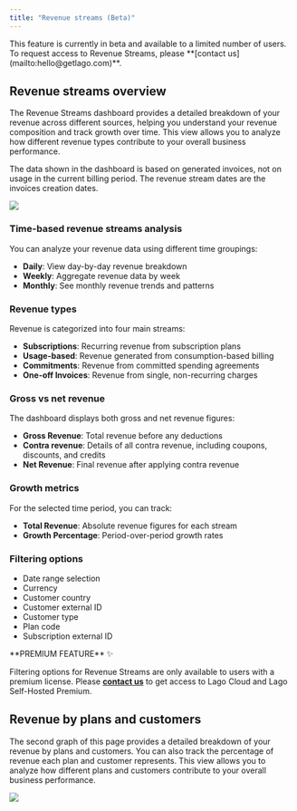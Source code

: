 ```yaml
---
title: "Revenue streams (Beta)"
---
```


<Info>
    This feature is currently in beta and available to a limited number of users. To request access to Revenue Streams, please **[contact us](mailto:hello@getlago.com)**.
</Info>

## Revenue streams overview
The Revenue Streams dashboard provides a detailed breakdown of your revenue across different sources, helping you understand your revenue composition and track growth over time. This view allows you to analyze how different revenue types contribute to your overall business performance.

The data shown in the dashboard is based on generated invoices, not on usage in the current billing period. The revenue stream dates are the invoices creation dates. 

<Frame caption="Revenue streams dashboard">
  <img src="/guide/analytics/images/revenue-streams-details.png" />
</Frame>

### Time-based revenue streams analysis
You can analyze your revenue data using different time groupings:
- **Daily**: View day-by-day revenue breakdown
- **Weekly**: Aggregate revenue data by week
- **Monthly**: See monthly revenue trends and patterns

### Revenue types
Revenue is categorized into four main streams:
- **Subscriptions**: Recurring revenue from subscription plans
- **Usage-based**: Revenue generated from consumption-based billing
- **Commitments**: Revenue from committed spending agreements
- **One-off Invoices**: Revenue from single, non-recurring charges

### Gross vs net revenue
The dashboard displays both gross and net revenue figures:
- **Gross Revenue**: Total revenue before any deductions
- **Contra revenue**: Details of all contra revenue, including coupons, discounts, and credits
- **Net Revenue**: Final revenue after applying contra revenue

### Growth metrics
For the selected time period, you can track:
- **Total Revenue**: Absolute revenue figures for each stream
- **Growth Percentage**: Period-over-period growth rates

### Filtering options
- Date range selection
- Currency
- Customer country
- Customer external ID
- Customer type
- Plan code
- Subscription external ID

<Info>
**PREMIUM FEATURE** ✨

Filtering options for Revenue Streams are only available to users with a premium license. Please
**[contact us](mailto:hello@getlago.com)** to get access to Lago Cloud and Lago
Self-Hosted Premium.
</Info>


## Revenue by plans and customers
The second graph of this page provides a detailed breakdown of your revenue by plans and customers. You can also track the percentage of revenue each plan and customer represents. 
This view allows you to analyze how different plans and customers contribute to your overall business performance.

<Frame caption="Revenue by plans and customers dashboard">
  <img src="/guide/analytics/images/revenue-by-plans-and-customers.png" />
</Frame>
